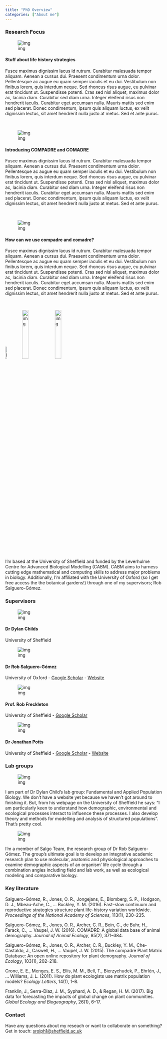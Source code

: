 ```yaml
---
title: "PhD Overview"
categories: ["About me"]
---
```


### Research Focus

<div class="row">

<div class="col-sm-4">
<div class="img-reponsive">![img](http://via.placeholder.com/400x400)</div>
</div>

<div class="col-sm-8 centred">
#### Stuff about life history strategies

Fusce maximus dignissim lacus id rutrum. Curabitur malesuada tempor aliquam. Aenean a cursus dui. Praesent condimentum urna dolor. Pellentesque ac augue eu quam semper iaculis et eu dui. Vestibulum non finibus lorem, quis interdum neque. Sed rhoncus risus augue, eu pulvinar erat tincidunt ut. Suspendisse potenti. Cras sed nisl aliquet, maximus dolor ac, lacinia diam. Curabitur sed diam urna. Integer eleifend risus non hendrerit iaculis. Curabitur eget accumsan nulla. Mauris mattis sed enim sed placerat. Donec condimentum, ipsum quis aliquam luctus, ex velit dignissim lectus, sit amet hendrerit nulla justo at metus. Sed et ante purus.
</div>
</div>
<br>
<div class="row">



<div class="col-sm-4">
<div class="img-reponsive">![img](http://via.placeholder.com/400x400)</div>
</div>

<div class="col-sm-8 centred">
#### Introducing COMPADRE and COMADRE

Fusce maximus dignissim lacus id rutrum. Curabitur malesuada tempor aliquam. Aenean a cursus dui. Praesent condimentum urna dolor. Pellentesque ac augue eu quam semper iaculis et eu dui. Vestibulum non finibus lorem, quis interdum neque. Sed rhoncus risus augue, eu pulvinar erat tincidunt ut. Suspendisse potenti. Cras sed nisl aliquet, maximus dolor ac, lacinia diam. Curabitur sed diam urna. Integer eleifend risus non hendrerit iaculis. Curabitur eget accumsan nulla. Mauris mattis sed enim sed placerat. Donec condimentum, ipsum quis aliquam luctus, ex velit dignissim lectus, sit amet hendrerit nulla justo at metus. Sed et ante purus.
</div>

</div>
<br>
<div class="row">



<div class="col-sm-4">
<div class="img-reponsive">![img](http://via.placeholder.com/400x400)</div>
</div>

<div class="col-sm-8 centred">
#### How can we use compadre and comadre?

Fusce maximus dignissim lacus id rutrum. Curabitur malesuada tempor aliquam. Aenean a cursus dui. Praesent condimentum urna dolor. Pellentesque ac augue eu quam semper iaculis et eu dui. Vestibulum non finibus lorem, quis interdum neque. Sed rhoncus risus augue, eu pulvinar erat tincidunt ut. Suspendisse potenti. Cras sed nisl aliquet, maximus dolor ac, lacinia diam. Curabitur sed diam urna. Integer eleifend risus non hendrerit iaculis. Curabitur eget accumsan nulla. Mauris mattis sed enim sed placerat. Donec condimentum, ipsum quis aliquam luctus, ex velit dignissim lectus, sit amet hendrerit nulla justo at metus. Sed et ante purus.
</div>


</div>
<br>

<div class="hcent">

![img](/img/TuosLogo.png){width=10%} ![img](/img/Leverhulme.jpg){width=20%} ![img](/img/ox-uni.png){width=20%}

</div>

I'm based at the University of Sheffield and funded by the Leverhulme Centre for Advanced Biological Modelling (CABM). CABM aims to harness cutting edge mathematical and computing skills to address major problems in biology. Additionally, I'm affiliated with the University of Oxford (so I get free access the the botanical gardens!) through one of my supervisors; Rob Salguero-Gómez.

### Supervisors

<div class="row hcent">

<div class="col-sm-6">
<div>![img](http://via.placeholder.com/200x200)</div>
#### Dr Dylan Childs
University of Sheffield
</div>

<div class="col-sm-6">
<div>![img](http://via.placeholder.com/200x200)</div>
#### Dr Rob Salguero-Gómez
University of Oxford - [Google Scholar](https://scholar.google.co.uk/citations?user=bgMIMNIAAAAJ) - [Website](https://sites.google.com/site/robresearchsite/)
</div>

<div class="col-sm-6">
<div>![img](http://via.placeholder.com/200x200)</div>
#### Prof. Rob Freckleton
University of Sheffield - [Google Scholar](https://scholar.google.co.uk/citations?user=fRPnRNsAAAAJ)
</div>



<div class="col-sm-6">
<div>![img](http://via.placeholder.com/200x200)</div>
#### Dr Jonathan Potts
University of Sheffield - [Google Scholar](https://scholar.google.co.uk/citations?user=srLN0tcAAAAJ) - [Website](http://jonathan-potts.staff.shef.ac.uk/)
</div>



### Lab groups

<div class="row">

<div class="col-2 centred hcent">
<div class="img-reponsive">![img](/img/childs.jpg)</div>
</div>

<div class="col-10 centred">

I am part of Dr Dylan Child's lab group: Fundamental and Applied Population Biology. We don't have a website yet because we haven't got around to finishing it. But, from his webpage on the University of Sheffield he says: "I am particularly keen to understand how demographic, environmental and ecological processes interact to influence these processes. I also develop theory and methods for modelling and analysis of structured populations". That's pretty cool.
</div>

</div>

<div class="row">
<div class="col-2 centred hcent">
<div class="img-reponsive">![img](/img/SalgoTeamLogo.png)</div>
</div>
<div class="col-10 centred">

I'm a member of Salgo Team, the research group of Dr Rob Salguero-Gómez. The group's ultimate goal is to develop an integrative academic research plan to use molecular, anatomic and physiological approaches to examine demographic aspects of an organism' life cycle through a combination angles including field and lab work, as well as ecological modeling and comparative biology.

</div>
</div>

### Key literature

Salguero-Gómez, R., Jones, O. R., Jongejans, E., Blomberg, S. P., Hodgson, D. J., Mbeau-Ache, C., … Buckley, Y. M. (2016). Fast–slow continuum and reproductive strategies structure plant life-history variation worldwide. _Proceedings of the National Academy of Sciences_, 113(1), 230–235.

Salguero-Gómez, R., Jones, O. R., Archer, C. R., Bein, C., de Buhr, H., Farack, C., … Vaupel, J. W. (2016). COMADRE: A global data base of animal demography. _Journal of Animal Ecology_, 85(2), 371–384.

Salguero-Gómez, R., Jones, O. R., Archer, C. R., Buckley, Y. M., Che-Castaldo, J., Caswell, H., … Vaupel, J. W. (2015). The compadre Plant Matrix Database: An open online repository for plant demography. _Journal of Ecology_, 103(1), 202–218.

Crone, E. E., Menges, E. S., Ellis, M. M., Bell, T., Bierzychudek, P., Ehrlén, J., … Williams, J. L. (2011). How do plant ecologists use matrix population models? _Ecology Letters_, 14(1), 1–8.

Franklin, J., Serra-Diaz, J. M., Syphard, A. D., & Regan, H. M. (2017). Big data for forecasting the impacts of global change on plant communities. _Global Ecology and Biogeography_, 26(1), 6–17.

### Contact

Have any questions about my reseach or want to collaborate on something? Get in touch: [srolph1@sheffield.ac.uk](mailto:srolph1@sheffield.ac.uk)


